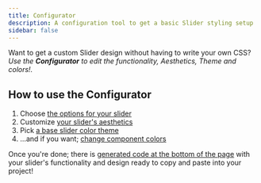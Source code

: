 ```yaml
---
title: Configurator
description: A configuration tool to get a basic Slider styling setup
sidebar: false
---
```



Want to get a custom Slider design without having to write your own CSS?  
_Use the **Configurator** to edit the functionality, Aesthetics, Theme and colors!._

## How to use the Configurator

1. Choose [the options for your slider](#basic-functional-setup)
2. Customize [your slider's aesthetics](#aesthetics)
3. Pick [a base slider color theme](#colors)
4. ...and if you want; [change component colors](#colors-parts)

Once you're done; there is [generated code at the bottom of the page](#generated-code) with your slider's
functionality and design ready to copy and paste into your project!


<Configurator client:load />